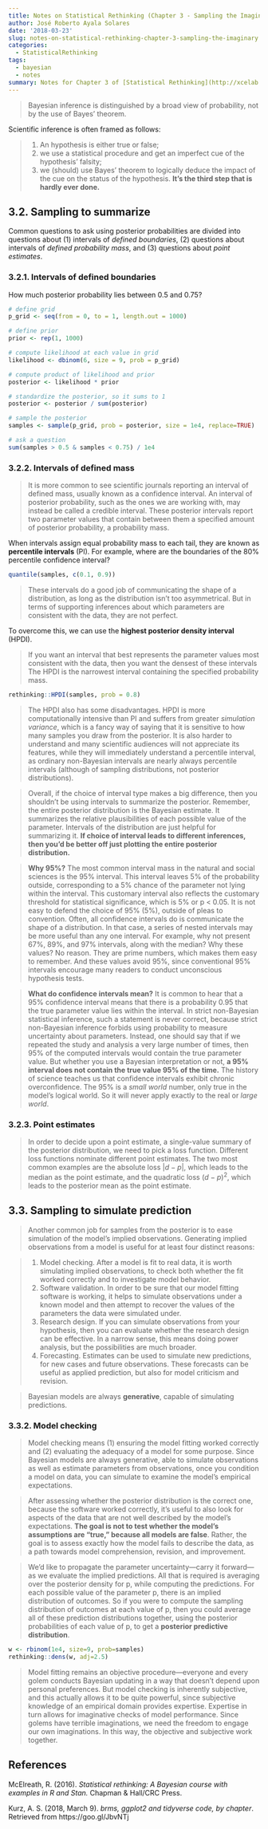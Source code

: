 ```yaml
---
title: Notes on Statistical Rethinking (Chapter 3 - Sampling the Imaginary)
author: José Roberto Ayala Solares
date: '2018-03-23'
slug: notes-on-statistical-rethinking-chapter-3-sampling-the-imaginary
categories:
  - StatisticalRethinking
tags:
  - bayesian
  - notes
summary: Notes for Chapter 3 of [Statistical Rethinking](http://xcelab.net/rm/statistical-rethinking/)
---
```


> Bayesian inference is distinguished by a broad view of probability, not by the use of Bayes’ theorem.

Scientific inference is often framed as follows:

> 1. An hypothesis is either true or false; 
2. we use a statistical procedure and get an imperfect cue of the hypothesis’ falsity; 
3. we (should) use Bayes’ theorem to logically deduce the impact of the cue on the status of the hypothesis. 
**It’s the third step that is hardly ever done.**

## 3.2. Sampling to summarize
Common questions to ask using posterior probabilities are divided into questions about (1) intervals of *defined boundaries*, (2) questions about intervals of *defined probability mass*, and (3) questions about *point estimates*.

### 3.2.1. Intervals of defined boundaries
How much posterior probability lies between 0.5 and 0.75?

```r
# define grid
p_grid <- seq(from = 0, to = 1, length.out = 1000)

# define prior
prior <- rep(1, 1000)

# compute likelihood at each value in grid
likelihood <- dbinom(6, size = 9, prob = p_grid)

# compute product of likelihood and prior
posterior <- likelihood * prior

# standardize the posterior, so it sums to 1
posterior <- posterior / sum(posterior)

# sample the posterior
samples <- sample(p_grid, prob = posterior, size = 1e4, replace=TRUE)

# ask a question
sum(samples > 0.5 & samples < 0.75) / 1e4
```

### 3.2.2. Intervals of defined mass
> It is more common to see scientific journals reporting an interval of defined mass, usually known as a confidence interval. An interval of posterior probability, such as the ones we are working with, may instead be called a credible interval. These posterior intervals report two parameter values that contain between them a specified amount of posterior probability, a probability mass.

When intervals assign equal probability mass to each tail, they are known as **percentile intervals** (PI). For example, where are the boundaries of the 80% percentile confidence interval?

```r
quantile(samples, c(0.1, 0.9))
```

> These intervals do a good job of communicating the shape of a distribution, as long as the distribution isn’t too asymmetrical. But in terms of supporting inferences about which parameters are consistent with the data, they are not perfect.

To overcome this, we can use the **highest posterior density interval** (HPDI). 

> If you want an interval that best represents the parameter values most consistent with the data, then you want the densest of these intervals The HPDI is the narrowest interval containing the specified probability mass.

```r
rethinking::HPDI(samples, prob = 0.8)
```

> The HPDI also has some disadvantages. HPDI is more computationally intensive than PI and suffers from greater *simulation variance*, which is a fancy way of saying that it is sensitive to how many samples you draw from the posterior. It is also harder to understand and many scientific audiences will not appreciate its features, while they will immediately understand a percentile interval, as ordinary non-Bayesian intervals are nearly always percentile intervals (although of sampling distributions, not posterior distributions). 

> Overall, if the choice of interval type makes a big difference, then you shouldn’t be using intervals to summarize the posterior. Remember, the entire posterior distribution is the Bayesian estimate. It summarizes the relative plausibilities of each possible value of the parameter. Intervals of the distribution are just helpful for summarizing it. **If choice of interval leads to different inferences, then you’d be better off just plotting the entire posterior distribution.**

> **Why 95%?** The most common interval mass in the natural and social sciences is the 95% interval. This interval leaves 5% of the probability outside, corresponding to a 5% chance of the parameter not lying within the interval. This customary interval also reflects the customary threshold for statistical significance, which is 5% or p < 0.05. It is not easy to defend the choice of 95% (5%), outside of pleas to convention. Often, all confidence intervals do is communicate the shape of a distribution. In that case, a series of nested intervals may be more useful than any one interval. For example, why not present 67%, 89%, and 97% intervals, along with the median? Why these values? No reason. They are prime numbers, which makes them easy to remember. And these values avoid 95%, since conventional 95% intervals encourage many readers to conduct unconscious hypothesis tests.

> **What do confidence intervals mean?**  It is common to hear that a 95% confidence interval means that there is a probability 0.95 that the true parameter value lies within the interval. In strict non-Bayesian statistical inference, such a statement is never correct, because strict non-Bayesian inference forbids using probability to measure uncertainty about parameters. Instead, one should say that if we repeated the study and analysis a very large number of times, then 95% of the computed intervals would contain the true parameter value. But whether you use a Bayesian interpretation or not, **a 95% interval does not contain the true value 95% of the time.** The history of science teaches us that confidence intervals exhibit chronic
overconfidence. The 95% is a *small world* number, only true in the model’s logical world. So it will never apply exactly to the real or *large world*.

### 3.2.3. Point estimates
> In order to decide upon a point estimate, a single-value summary of the posterior distribution, we need to pick a loss function. Different loss functions nominate different point estimates. The two most common examples are the absolute loss $|d - p|$, which leads to the median as the point estimate, and the quadratic loss $(d - p)^2$, which leads to the posterior mean as the point estimate.

## 3.3. Sampling to simulate prediction
> Another common job for samples from the posterior is to ease simulation of the model’s implied observations. Generating implied observations from a model is useful for at least four distinct reasons:

> 1. Model checking. After a model is fit to real data, it is worth simulating implied observations, to check both whether the fit worked correctly and to investigate model behavior.
2. Software validation. In order to be sure that our model fitting software is working, it helps to simulate observations under a known model and then attempt to recover the values of the parameters the data were simulated under.
3. Research design. If you can simulate observations from your hypothesis, then you can evaluate whether the research design can be effective. In a narrow sense, this means doing power analysis, but the possibilities are much broader.
4. Forecasting. Estimates can be used to simulate new predictions, for new cases and future observations. These forecasts can be useful as applied prediction, but also for model criticism and revision.

> Bayesian models are always **generative**, capable of simulating predictions.

### 3.3.2. Model checking
> Model checking means (1) ensuring the model fitting worked correctly and (2) evaluating the adequacy of a model for some purpose. Since Bayesian models are always generative, able to simulate observations as well as estimate parameters from observations, once you condition a model on data, you can simulate to examine the model’s empirical expectations.

> After assessing whether the posterior distribution is the correct one, because the software worked correctly, it’s useful to also look for aspects of the data that are not well described by the model’s expectations. **The goal is not to test whether the model’s assumptions are “true,” because all models are false**. Rather, the goal is to assess exactly how the model fails to describe the data, as a path towards model comprehension, revision, and improvement.

> We’d like to propagate the parameter uncertainty—carry it forward—as we evaluate the implied predictions. All that is required is averaging over the posterior density for p, while computing the predictions. For each possible value of the parameter p, there is an implied distribution of outcomes. So if you were to compute the sampling distribution of outcomes at each value of p, then you could average all of these prediction distributions together, using the posterior probabilities of each value of p, to get a **posterior predictive distribution**.

```r
w <- rbinom(1e4, size=9, prob=samples)
rethinking::dens(w, adj=2.5)
```

> Model fitting remains an objective procedure—everyone and every golem conducts Bayesian updating in a way that doesn’t depend upon personal preferences. But model checking is inherently subjective, and this actually allows it to be quite powerful, since subjective knowledge of an empirical domain provides expertise. Expertise in turn allows for imaginative checks of model performance. Since golems have terrible imaginations, we need the freedom to engage our own imaginations. In this way, the objective and subjective work together.

## References
McElreath, R. (2016). *Statistical rethinking: A Bayesian course with examples in R and Stan.* Chapman & Hall/CRC Press.

Kurz, A. S. (2018, March 9). *brms, ggplot2 and tidyverse code, by chapter*. Retrieved from https://goo.gl/JbvNTj
